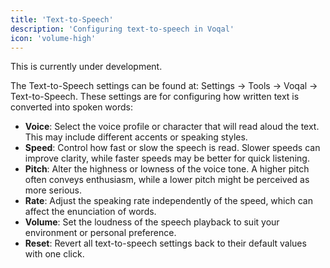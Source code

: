 ```yaml
---
title: 'Text-to-Speech'
description: 'Configuring text-to-speech in Voqal'
icon: 'volume-high'
---
```


<Warning>This is currently under development.</Warning>

The Text-to-Speech settings can be found at: Settings -> Tools -> Voqal -> Text-to-Speech.
These settings are for configuring how written text is converted into spoken words:

- **Voice**: Select the voice profile or character that will read aloud the text. This may include different accents or speaking styles.
- **Speed**: Control how fast or slow the speech is read. Slower speeds can improve clarity, while faster speeds may be better for quick listening.
- **Pitch**: Alter the highness or lowness of the voice tone. A higher pitch often conveys enthusiasm, while a lower pitch might be perceived as more serious.
- **Rate**: Adjust the speaking rate independently of the speed, which can affect the enunciation of words.
- **Volume**: Set the loudness of the speech playback to suit your environment or personal preference.
- **Reset**: Revert all text-to-speech settings back to their default values with one click.
